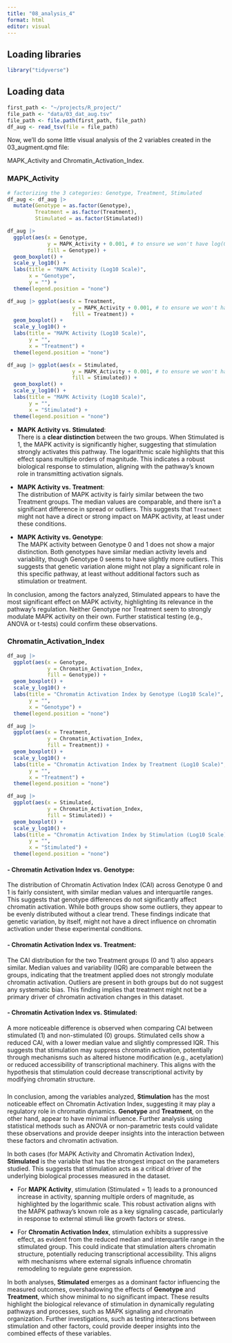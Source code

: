 ```yaml
---
title: "08_analysis_4"
format: html
editor: visual
---
```


## Loading libraries

```r
library("tidyverse")
```

## Loading data

```r
first_path <- "~/projects/R_project/"
file_path <- "data/03_dat_aug.tsv" 
file_path <- file.path(first_path, file_path)
df_aug <- read_tsv(file = file_path)
```

Now, we'll do some little visual analysis of the 2 variables created in the 03_augment.qmd file:

MAPK_Activity and Chromatin_Activation_Index.

### MAPK_Activity

```r
# factorizing the 3 categories: Genotype, Treatment, Stimulated
df_aug <- df_aug |> 
  mutate(Genotype = as.factor(Genotype),
         Treatment = as.factor(Treatment),
         Stimulated = as.factor(Stimulated))

```

```r
df_aug |>
  ggplot(aes(x = Genotype, 
             y = MAPK_Activity + 0.001, # to ensure we won't have log(0)
             fill = Genotype)) +
  geom_boxplot() +
  scale_y_log10() +
  labs(title = "MAPK Activity (Log10 Scale)",
       x = "Genotype",
       y = "") +
  theme(legend.position = "none")
```

```r
df_aug |> ggplot(aes(x = Treatment, 
                     y = MAPK_Activity + 0.001, # to ensure we won't have log(0) 
                     fill = Treatment)) + 
  geom_boxplot() + 
  scale_y_log10() + 
  labs(title = "MAPK Activity (Log10 Scale)", 
       y = "", 
       x = "Treatment") +
  theme(legend.position = "none")
```

```r
df_aug |> ggplot(aes(x = Stimulated, 
                     y = MAPK_Activity + 0.001, # to ensure we won't have log(0) 
                     fill = Stimulated)) + 
  geom_boxplot() + 
  scale_y_log10() + 
  labs(title = "MAPK Activity (Log10 Scale)", 
       y = "", 
       x = "Stimulated") +
  theme(legend.position = "none")
```

-   **MAPK Activity vs. Stimulated**:\
    There is a **clear distinction** between the two groups. When Stimulated is 1, the MAPK activity is significantly higher, suggesting that stimulation strongly activates this pathway. The logarithmic scale highlights that this effect spans multiple orders of magnitude. This indicates a robust biological response to stimulation, aligning with the pathway's known role in transmitting activation signals.

<!-- -->

-   **MAPK Activity vs. Treatment**:\
    The distribution of MAPK activity is fairly similar between the two Treatment groups. The median values are comparable, and there isn't a significant difference in spread or outliers. This suggests that `Treatment` might not have a direct or strong impact on MAPK activity, at least under these conditions.

-   **MAPK Activity vs. Genotype**:\
    The MAPK activity between Genotype 0 and 1 does not show a major distinction. Both genotypes have similar median activity levels and variability, though Genotype 0 seems to have slightly more outliers. This suggests that genetic variation alone might not play a significant role in this specific pathway, at least without additional factors such as stimulation or treatment.

In conclusion, among the factors analyzed, Stimulated appears to have the most significant effect on MAPK activity, highlighting its relevance in the pathway's regulation. Neither Genotype nor Treatment seem to strongly modulate MAPK activity on their own. Further statistical testing (e.g., ANOVA or t-tests) could confirm these observations.

### Chromatin_Activation_Index

```r
df_aug |>
  ggplot(aes(x = Genotype, 
             y = Chromatin_Activation_Index, 
             fill = Genotype)) +
  geom_boxplot() +
  scale_y_log10() + 
  labs(title = "Chromatin Activation Index by Genotype (Log10 Scale)",
       y = "",
       x = "Genotype") +
  theme(legend.position = "none")
```

```r
df_aug |>
  ggplot(aes(x = Treatment, 
             y = Chromatin_Activation_Index, 
             fill = Treatment)) +
  geom_boxplot() +
  scale_y_log10() + 
  labs(title = "Chromatin Activation Index by Treatment (Log10 Scale)",
       y = "",
       x = "Treatment") +
  theme(legend.position = "none")
```

```r
df_aug |>
  ggplot(aes(x = Stimulated, 
             y = Chromatin_Activation_Index, 
             fill = Stimulated)) +
  geom_boxplot() +
  scale_y_log10() + 
  labs(title = "Chromatin Activation Index by Stimulation (Log10 Scale)",
       y = "",
       x = "Stimulated") +
  theme(legend.position = "none")
```

#### **- Chromatin Activation Index vs. Genotype:**

The distribution of Chromatin Activation Index (CAI) across Genotype 0 and 1 is fairly consistent, with similar median values and interquartile ranges. This suggests that genotype differences do not significantly affect chromatin activation. While both groups show some outliers, they appear to be evenly distributed without a clear trend. These findings indicate that genetic variation, by itself, might not have a direct influence on chromatin activation under these experimental conditions.

#### **- Chromatin Activation Index vs. Treatment:**

The CAI distribution for the two Treatment groups (0 and 1) also appears similar. Median values and variability (IQR) are comparable between the groups, indicating that the treatment applied does not strongly modulate chromatin activation. Outliers are present in both groups but do not suggest any systematic bias. This finding implies that treatment might not be a primary driver of chromatin activation changes in this dataset.

#### **- Chromatin Activation Index vs. Stimulated:**

A more noticeable difference is observed when comparing CAI between stimulated (1) and non-stimulated (0) groups. Stimulated cells show a reduced CAI, with a lower median value and slightly compressed IQR. This suggests that stimulation may suppress chromatin activation, potentially through mechanisms such as altered histone modification (e.g., acetylation) or reduced accessibility of transcriptional machinery. This aligns with the hypothesis that stimulation could decrease transcriptional activity by modifying chromatin structure.

### 

In conclusion, among the variables analyzed, **Stimulation** has the most noticeable effect on Chromatin Activation Index, suggesting it may play a regulatory role in chromatin dynamics. **Genotype** and **Treatment**, on the other hand, appear to have minimal influence. Further analysis using statistical methods such as ANOVA or non-parametric tests could validate these observations and provide deeper insights into the interaction between these factors and chromatin activation.

In both cases (for MAPK Activity and Chromatin Activation Index), **Stimulated** is the variable that has the strongest impact on the parameters studied. This suggests that stimulation acts as a critical driver of the underlying biological processes measured in the dataset.

-   For **MAPK Activity**, stimulation (Stimulated = 1) leads to a pronounced increase in activity, spanning multiple orders of magnitude, as highlighted by the logarithmic scale. This robust activation aligns with the MAPK pathway's known role as a key signaling cascade, particularly in response to external stimuli like growth factors or stress.

-   For **Chromatin Activation Index**, stimulation exhibits a suppressive effect, as evident from the reduced median and interquartile range in the stimulated group. This could indicate that stimulation alters chromatin structure, potentially reducing transcriptional accessibility. This aligns with mechanisms where external signals influence chromatin remodeling to regulate gene expression.

In both analyses, **Stimulated** emerges as a dominant factor influencing the measured outcomes, overshadowing the effects of **Genotype** and **Treatment**, which show minimal to no significant impact. These results highlight the biological relevance of stimulation in dynamically regulating pathways and processes, such as MAPK signaling and chromatin organization. Further investigations, such as testing interactions between stimulation and other factors, could provide deeper insights into the combined effects of these variables.
